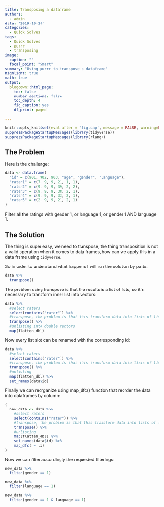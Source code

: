 ```yaml
---
title: Transposing a dataframe
authors: 
  - admin
date: '2019-10-24'
categories:
  - Quick Solves
tags:
  - Quick Solves
  - purrr
  - transposing
image:
  caption: ""
  focal_point: "Smart"
summary: "Using purrr to transpose a dataframe"
highlight: true
math: true
output:
  blogdown::html_page:
    toc: false
    number_sections: false
    toc_depth: 4
    fig_caption: yes
    df_print: paged
    
---
```


```r
knitr::opts_knit$set(eval.after = 'fig.cap', message = FALSE, warning=FALSE)
suppressPackageStartupMessages(library(tidyverse))
suppressPackageStartupMessages(library(rlang))
```

## The Problem
 
Here is the challenge:

```r
data <- data.frame(
  "id" = c(901, 902, 903, "age", "gender", "language"),
  "rater1" = c(7, 9, 9, 21, 1, 1),
  "rater2" = c(9, 9, 9, 39, 2, 2),
  "rater3" = c(9, 9, 9, 38, 2, 1),
  "rater4" = c(9, 9, 9, 33, 2, 1),
  "rater5" = c(2, 9, 9, 21, 2, 1)
)
```

Filter all the ratings with gender 1, or language 1, or gender 1 AND language 1.

## The Solution

The thing is super easy, we need to transpose, the thing transposition is not a valid operation when it comes to data frames, how can we apply this in a data frame using `tidyverse`.

So in order to understand what happens I will run the solution by parts.

```r
data %>%
  transpose()
```
The problem using transpose is that the results is a list of lists, so it´s necessary to transform inner list into vectors:

```r
data %>% 
  #select raters
  select(contains("rater")) %>%
  #transpose, the problem is that this transform data into lists of lists.
  transpose() %>%
  #unlisting into double vectors
  map(flatten_dbl)
```

Now every list slot can be renamed with the corresponding id:

```r
data %>% 
  #select raters
  select(contains("rater")) %>%
  #transpose, the problem is that this transform data into lists of lists.
  transpose() %>%
  #unlisting 
  map(flatten_dbl) %>%
  set_names(data$id)

```
Finally we can reorganize using map_dfc() function that reorder the data into dataframes by column:

```r
(
  new_data <- data %>%
    #select raters
    select(contains("rater")) %>%
    #transpose, the problem is that this transform data into lists of lists.
    transpose() %>%
    #unlisting
    map(flatten_dbl) %>%
    set_names(data$id) %>%
    map_dfc( ~ .x)
)
```

Now we can filter accordingly the requested filterings:

```r
new_data %>%
  filter(gender == 1)
```
```r
new_data %>%
  filter(language == 1)
```

```r
new_data %>%
  filter(gender == 1 & language == 1)
```
 
 